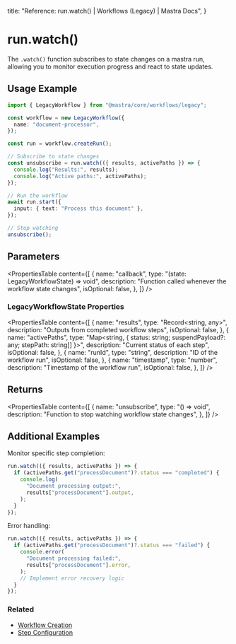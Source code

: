   title: "Reference: run.watch() | Workflows (Legacy) | Mastra Docs",
}

# run.watch()

The `.watch()` function subscribes to state changes on a mastra run, allowing you to monitor execution progress and react to state updates.

## Usage Example

```typescript
import { LegacyWorkflow } from "@mastra/core/workflows/legacy";

const workflow = new LegacyWorkflow({
  name: "document-processor",
});

const run = workflow.createRun();

// Subscribe to state changes
const unsubscribe = run.watch(({ results, activePaths }) => {
  console.log("Results:", results);
  console.log("Active paths:", activePaths);
});

// Run the workflow
await run.start({
  input: { text: "Process this document" },
});

// Stop watching
unsubscribe();
```

## Parameters

<PropertiesTable
  content={[
    {
      name: "callback",
      type: "(state: LegacyWorkflowState) => void",
      description: "Function called whenever the workflow state changes",
      isOptional: false,
    },
  ]}
/>

### LegacyWorkflowState Properties

<PropertiesTable
  content={[
    {
      name: "results",
      type: "Record<string, any>",
      description: "Outputs from completed workflow steps",
      isOptional: false,
    },
    {
      name: "activePaths",
      type: "Map<string, { status: string; suspendPayload?: any; stepPath: string[] }>",
      description: "Current status of each step",
      isOptional: false,
    },
    {
      name: "runId",
      type: "string",
      description: "ID of the workflow run",
      isOptional: false,
    },
    {
      name: "timestamp",
      type: "number",
      description: "Timestamp of the workflow run",
      isOptional: false,
    },
  ]}
/>

## Returns

<PropertiesTable
  content={[
    {
      name: "unsubscribe",
      type: "() => void",
      description: "Function to stop watching workflow state changes",
    },
  ]}
/>

## Additional Examples

Monitor specific step completion:

```typescript
run.watch(({ results, activePaths }) => {
  if (activePaths.get("processDocument")?.status === "completed") {
    console.log(
      "Document processing output:",
      results["processDocument"].output,
    );
  }
});
```

Error handling:

```typescript
run.watch(({ results, activePaths }) => {
  if (activePaths.get("processDocument")?.status === "failed") {
    console.error(
      "Document processing failed:",
      results["processDocument"].error,
    );
    // Implement error recovery logic
  }
});
```

### Related

- [Workflow Creation](./createRun.mdx)
- [Step Configuration](./step-class.mdx)